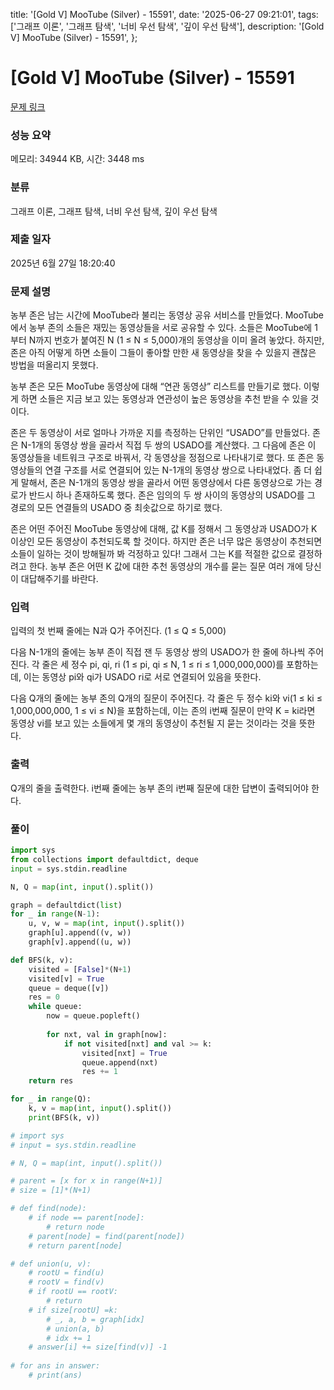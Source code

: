   title: '[Gold V] MooTube (Silver) - 15591',
  date: '2025-06-27 09:21:01',
  tags: ['그래프 이론', '그래프 탐색', '너비 우선 탐색', '깊이 우선 탐색'],
  description: '[Gold V] MooTube (Silver) - 15591',
};

# [Gold V] MooTube (Silver) - 15591 

[문제 링크](https://www.acmicpc.net/problem/15591) 

### 성능 요약

메모리: 34944 KB, 시간: 3448 ms

### 분류

그래프 이론, 그래프 탐색, 너비 우선 탐색, 깊이 우선 탐색

### 제출 일자

2025년 6월 27일 18:20:40

### 문제 설명

농부 존은 남는 시간에 MooTube라 불리는 동영상 공유 서비스를 만들었다. MooTube에서 농부 존의 소들은 재밌는 동영상들을 서로 공유할 수 있다. 소들은 MooTube에 1부터 N까지 번호가 붙여진 N (1 ≤ N ≤ 5,000)개의 동영상을 이미 올려 놓았다. 하지만, 존은 아직 어떻게 하면 소들이 그들이 좋아할 만한 새 동영상을 찾을 수 있을지 괜찮은 방법을 떠올리지 못했다.

농부 존은 모든 MooTube 동영상에 대해 “연관 동영상” 리스트를 만들기로 했다. 이렇게 하면 소들은 지금 보고 있는 동영상과 연관성이 높은 동영상을 추천 받을 수 있을 것이다.

존은 두 동영상이 서로 얼마나 가까운 지를 측정하는 단위인 “USADO”를 만들었다. 존은 N-1개의 동영상 쌍을 골라서 직접 두 쌍의 USADO를 계산했다. 그 다음에 존은 이 동영상들을 네트워크 구조로 바꿔서, 각 동영상을 정점으로 나타내기로 했다. 또 존은 동영상들의 연결 구조를 서로 연결되어 있는 N-1개의 동영상 쌍으로 나타내었다. 좀 더 쉽게 말해서, 존은 N-1개의 동영상 쌍을 골라서 어떤 동영상에서 다른 동영상으로 가는 경로가 반드시 하나 존재하도록 했다. 존은 임의의 두 쌍 사이의 동영상의 USADO를 그 경로의 모든 연결들의 USADO 중 최솟값으로 하기로 했다.

존은 어떤 주어진 MooTube 동영상에 대해, 값 K를 정해서 그 동영상과 USADO가 K 이상인 모든 동영상이 추천되도록 할 것이다. 하지만 존은 너무 많은 동영상이 추천되면 소들이 일하는 것이 방해될까 봐 걱정하고 있다! 그래서 그는 K를 적절한 값으로 결정하려고 한다. 농부 존은 어떤 K 값에 대한 추천 동영상의 개수를 묻는 질문 여러 개에 당신이 대답해주기를 바란다.

### 입력 

 입력의 첫 번째 줄에는 N과 Q가 주어진다. (1 ≤ Q ≤ 5,000)

다음 N-1개의 줄에는 농부 존이 직접 잰 두 동영상 쌍의 USADO가 한 줄에 하나씩 주어진다. 각 줄은 세 정수 pi, qi, ri (1 ≤ pi, qi ≤ N, 1 ≤ ri ≤ 1,000,000,000)를 포함하는데, 이는 동영상 pi와 qi가 USADO ri로 서로 연결되어 있음을 뜻한다.

다음 Q개의 줄에는 농부 존의 Q개의 질문이 주어진다. 각 줄은 두 정수 ki와 vi(1 ≤ ki ≤ 1,000,000,000, 1 ≤ vi ≤ N)을 포함하는데, 이는 존의 i번째 질문이 만약 K = ki라면 동영상 vi를 보고 있는 소들에게 몇 개의 동영상이 추천될 지 묻는 것이라는 것을 뜻한다.

### 출력 

 Q개의 줄을 출력한다. i번째 줄에는 농부 존의 i번째 질문에 대한 답변이 출력되어야 한다.

### 풀이
```python
import sys
from collections import defaultdict, deque
input = sys.stdin.readline

N, Q = map(int, input().split())

graph = defaultdict(list)
for _ in range(N-1):
    u, v, w = map(int, input().split())
    graph[u].append((v, w))
    graph[v].append((u, w))

def BFS(k, v):
    visited = [False]*(N+1)
    visited[v] = True
    queue = deque([v])
    res = 0
    while queue:
        now = queue.popleft()
        
        for nxt, val in graph[now]:
            if not visited[nxt] and val >= k:
                visited[nxt] = True
                queue.append(nxt)
                res += 1
    return res

for _ in range(Q):
    k, v = map(int, input().split())
    print(BFS(k, v))

# import sys
# input = sys.stdin.readline

# N, Q = map(int, input().split())

# parent = [x for x in range(N+1)]
# size = [1]*(N+1)

# def find(node):
    # if node == parent[node]:
        # return node
    # parent[node] = find(parent[node])
    # return parent[node]

# def union(u, v):
    # rootU = find(u)
    # rootV = find(v)
    # if rootU == rootV:
        # return
    # if size[rootU] =k:
        # _, a, b = graph[idx]
        # union(a, b)
        # idx += 1
    # answer[i] += size[find(v)] -1
    
# for ans in answer:
    # print(ans)
```